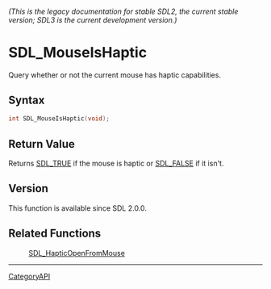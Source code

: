 ====== (This is the legacy documentation for stable SDL2, the current stable version; SDL3 is the current development version.) ======
= SDL_MouseIsHaptic =

Query whether or not the current mouse has haptic capabilities.

== Syntax ==

<syntaxhighlight lang='c'>
int SDL_MouseIsHaptic(void);
</syntaxhighlight>

== Return Value ==

Returns [[SDL_TRUE]] if the mouse is haptic or [[SDL_FALSE]] if it isn't.

== Version ==

This function is available since SDL 2.0.0.

== Related Functions ==

:[[SDL_HapticOpenFromMouse]]

----
[[CategoryAPI]]


